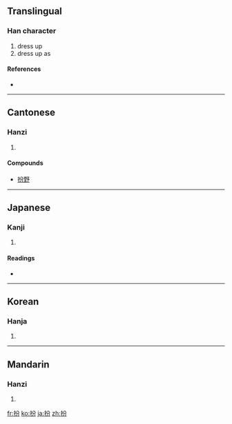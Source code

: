 ==Translingual==

===Han character===
{{Han char|rn=64|rad=手|as=04|sn=7|four=5802<sub>7</sub>|canj=手金尸竹 (QCSH)}}

# dress up
# dress up as

====References====
* {{Han ref|kx=0418.200|dkj=11829|dj=0765.170|hdz=31840.080|uh=626E|ud=25198|bh=A7EA|bd=42986}}

----

==Cantonese==

===Hanzi===
{{yue-hanzi|jyut=|y=ban3, ban6}}

# {{defn|Cantonese|sort=手04}}

====Compounds====
* [[扮野]]

----

==Japanese==

===Kanji===
{{ja-kanji|grade=|rs=手04}}

# {{defn|Japanese|sort=手04}}

====Readings====
* {{ja-readings|on=[[ふん]] (fun), [[はん]] (han), [[へん]] (hen)|kun=[[よそおう]] (yosoou)}}

----

==Korean==

===Hanja===
{{ko-hanja|hangeul=[[분]], [[반]]|eumhun=|rv=bun, ban|mr=pun, pan|y=pun, pan}}

# {{defn|Korean|sort=手04}}

----

==Mandarin==

===Hanzi===
{{cmn-hanzi|pin=[[bàn]] ([[ban4]])|wg=pan<sup>4</sup>}}

# {{defn|Mandarin|sort=手04}}

[[fr:扮]]
[[ko:扮]]
[[ja:扮]]
[[zh:扮]]